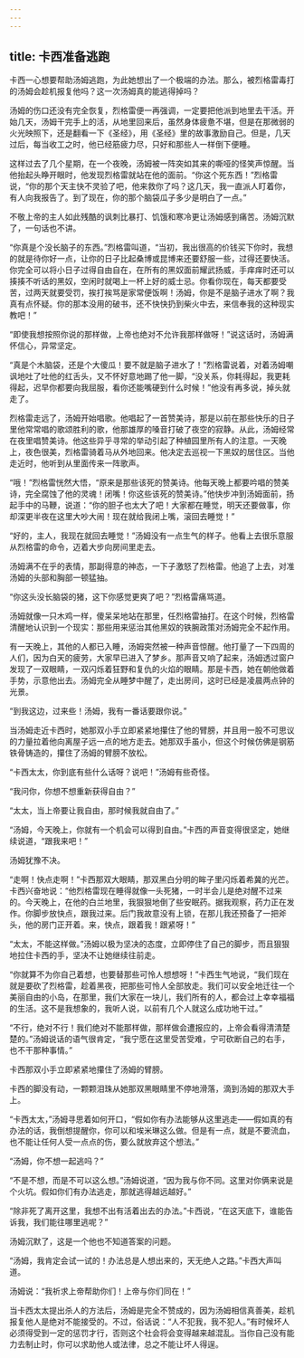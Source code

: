 ```yaml
---
---
---
```

title: 卡西准备逃跑
---






卡西一心想要帮助汤姆逃跑，为此她想出了一个极端的办法。那么，被烈格雷毒打的汤姆会趁机报复他吗？这一次汤姆真的能逃得掉吗？

汤姆的伤口还没有完全恢复，烈格雷便一再强调，一定要把他派到地里去干活。开始几天，汤姆干完手上的活，从地里回来后，虽然身体疲惫不堪，但是在那微弱的火光映照下，还是翻看一下《圣经》，用《圣经》里的故事激励自己。但是，几天过后，每当收工之时，他已经筋疲力尽，只好和那些人一样倒下便睡。

这样过去了几个星期，在一个夜晚，汤姆被一阵突如其来的嘶哑的怪笑声惊醒。当他抬起头睁开眼时，他发现烈格雷就站在他的面前。“你这个死东西！”烈格雷说，“你的那个天主快不灵验了吧，他来救你了吗？这几天，我一直派人盯着你，有人向我报告了。到了现在，你的那个脑袋瓜子多少是明白了一点。”

不敬上帝的主人如此残酷的讽刺比暴打、饥饿和寒冷更让汤姆感到痛苦。汤姆沉默了，一句话也不讲。

“你真是个没长脑子的东西。”烈格雷叫道，“当初，我出很高的价钱买下你时，我想的就是待你好一点，让你的日子比起桑博或昆博来还要舒服一些，过得还要快活。你完全可以将小日子过得自由自在，在所有的黑奴面前耀武扬威，手痒痒时还可以揍揍不听话的黑奴，空闲时就喝上一杯上好的威士忌。你看你现在，每天都要受苦，过两天就要受罚，挨打挨骂是家常便饭啊！汤姆，你是不是脑子进水了啊？我真有点怀疑。你的那本没用的破书，还不快快扔到柴火中去，来信奉我的这种现实教吧！”

“即使我想按照你说的那样做，上帝也绝对不允许我那样做呀！”说这话时，汤姆满怀信心，异常坚定。

“真是个木脑袋，还是个大傻瓜！要不就是脑子进水了！”烈格雷说着，对着汤姆嘲讽地吐了吐他的红舌头，又不怀好意地踢了他一脚，“没关系，你耗得起，我更耗得起，迟早你都要向我屈服，看你还能嘴硬到什么时候！”他没有再多说，掉头就走了。

烈格雷走远了，汤姆开始唱歌。他唱起了一首赞美诗，那是以前在那些快乐的日子里他常常唱的歌颂胜利的歌，他那雄厚的嗓音打破了夜空的寂静。从此，汤姆经常在夜里唱赞美诗。他这些异乎寻常的举动引起了种植园里所有人的注意。一天晚上，夜色很美，烈格雷骑着马从外地回来。他决定去巡视一下黑奴的居住区。当他走近时，他听到从里面传来一阵歌声。

“哦！”烈格雷恍然大悟，“原来是那些该死的赞美诗。他每天晚上都要吟唱的赞美诗，完全腐蚀了他的灵魂！闭嘴！你这些该死的赞美诗。”他快步冲到汤姆面前，扬起手中的马鞭，说道：“你的胆子也太大了吧！大家都在睡觉，明天还要做事，你却深更半夜在这里大吵大闹！现在就给我闭上嘴，滚回去睡觉！”

“好的，主人，我现在就回去睡觉！”汤姆没有一点生气的样子。他看上去很乐意服从烈格雷的命令，迈着大步向房间里走去。

汤姆满不在乎的表情，那副得意的神态，一下子激怒了烈格雷。他追了上去，对准汤姆的头部和胸部一顿猛抽。

“你这头没长脑袋的猪，这下你感觉更爽了吧？”烈格雷痛骂道。

汤姆就像一只木鸡一样，傻呆呆地站在那里，任烈格雷抽打。在这个时候，烈格雷清醒地认识到一个现实：那些用来惩治其他黑奴的铁腕政策对汤姆完全不起作用。

有一天晚上，其他的人都已入睡，汤姆突然被一种声音惊醒。他打量了一下四周的人们，因为白天的疲劳，大家早已进入了梦乡。那声音又响了起来，汤姆透过窗户发现了一双眼睛，一双闪烁着狂野和复仇的火焰的眼睛。那是卡西，她在朝他做着手势，示意他出去。汤姆完全从睡梦中醒了，走出房间，这时已经是凌晨两点钟的光景。

“到我这边，过来些！汤姆，我有一番话要跟你说。”

当汤姆走近卡西时，她那双小手立即紧紧地攥住了他的臂膀，并且用一股不可思议的力量拉着他向离屋子远一点的地方走去。她那双手虽小，但这个时候仿佛是钢筋铁骨铸造的，攥住了汤姆的臂膀不放松。

“卡西太太，你到底有些什么话呀？说吧！”汤姆有些奇怪。

“我问你，你想不想重新获得自由？”

“太太，当上帝要让我自由，那时候我就自由了。”

“汤姆，今天晚上，你就有一个机会可以得到自由。”卡西的声音变得很坚定，她继续说道，“跟我来吧！”

汤姆犹豫不决。

“走啊！快点走啊！”卡西那双大眼睛，那双黑白分明的眸子里闪烁着希冀的光芒。卡西兴奋地说：“他烈格雷现在睡得就像一头死猪，一时半会儿是绝对醒不过来的。今天晚上，在他的白兰地里，我狠狠地倒了些安眠药。据我观察，药力正在发作。你脚步放快点，跟我过来。后门我故意没有上锁，在那儿我还预备了一把斧头，他的房门正开着。来，快点，跟着我！跟紧呀！”

“太太，不能这样做。”汤姆以极为坚决的态度，立即停住了自己的脚步，而且狠狠地拉住卡西的手，坚决不让她继续往前走。

“你就算不为你自己着想，也要替那些可怜人想想呀！”卡西生气地说，“我们现在就是要砍了烈格雷，趁着黑夜，把那些可怜人全部放走。我们可以安全地迁往一个美丽自由的小岛，在那里，我们大家在一块儿，我们所有的人，都会过上幸幸福福的生活。这不是我想象的，我听人说，以前有几个人就这么成功地干过。”

“不行，绝对不行！我们绝对不能那样做，那样做会遭报应的，上帝会看得清清楚楚的。”汤姆说话的语气很肯定，“我宁愿在这里受苦受难，宁可砍断自己的右手，也不干那种事情。”

卡西那双小手立即紧紧地攥住了汤姆的臂膀。



卡西的脚没有动，一颗颗泪珠从她那双黑眼睛里不停地滑落，滴到汤姆的那双大手上。

“卡西太太，”汤姆寻思着如何开口，“假如你有办法能够从这里逃走——假如真的有办法的话，我倒想提醒你，你可以和埃米琳这么做。但是有一点，就是不要流血，也不能让任何人受一点点的伤，要么就放弃这个想法。”

“汤姆，你不想一起逃吗？”

“不是不想，而是不可以这么想。”汤姆说道，“因为我与你不同。这里对你俩来说是个火坑。假如你们有办法逃走，那就逃得越远越好。”

“除非死了离开这里，我想不出有活着出去的办法。”卡西说，“在这天底下，谁能告诉我，我们能往哪里逃呢？”

汤姆沉默了，这是一个他也不知道答案的问题。

“汤姆，我肯定会试一试的！办法总是人想出来的，天无绝人之路。”卡西大声叫道。

汤姆说：“我祈求上帝帮助你们！上帝与你们同在！”

当卡西太太提出杀人的方法后，汤姆是完全不赞成的，因为汤姆相信真善美，趁机报复他人是绝对不能接受的。不过，俗话说：“人不犯我，我不犯人。”有时候坏人必须得受到一定的惩罚才行，否则这个社会将会变得越来越混乱。当你自己没有能力去制止时，你可以求助他人或法律，总之不能让坏人得逞。